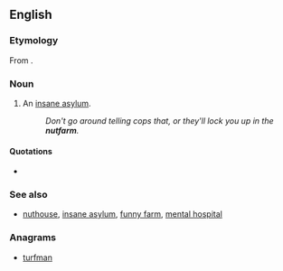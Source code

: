 ==English==

===Etymology===
From {{compound|nut|t1=insane person|farm}}.

===Noun===
{{en-noun}}
# {{informal}} An [[insane asylum]].
#:''Don't go around telling cops that, or they'll lock you up in the '''nutfarm'''.''

====Quotations====
* {{seeCites}}

===See also===
*{{sense|lunatic asylum}} [[nuthouse]], [[insane asylum]], [[funny farm]], [[mental hospital]]

===Anagrams===
* [[turfman#English|turfman]]